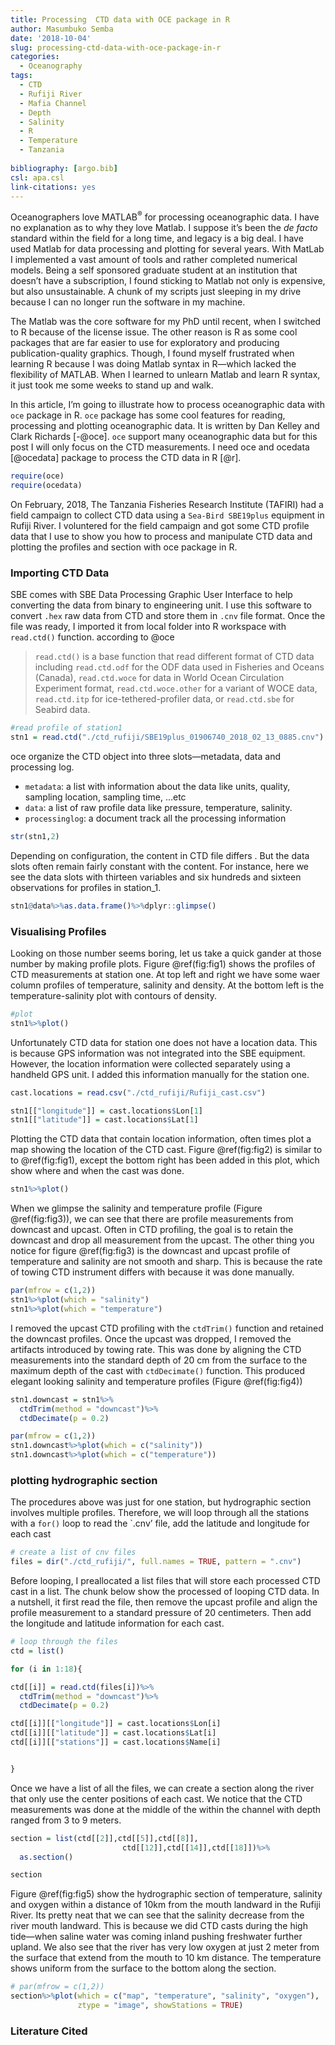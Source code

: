 ```yaml
---
title: Processing  CTD data with OCE package in R
author: Masumbuko Semba
date: '2018-10-04'
slug: processing-ctd-data-with-oce-package-in-r
categories:
  - Oceanography
tags:
  - CTD
  - Rufiji River
  - Mafia Channel
  - Depth
  - Salinity
  - R
  - Temperature
  - Tanzania
  
bibliography: [argo.bib]
csl: apa.csl
link-citations: yes
---
```

Oceanographers love MATLAB$^\circledR$ for processing oceanographic data. I have no explanation as to why they love Matlab. I suppose it’s been the *de facto* standard within the field for a long time, and legacy is a big deal. I have used Matlab for data processing and plotting for several years. With MatLab I implemented a vast amount of tools and rather completed numerical models. Being a self sponsored graduate student at an institution that doesn’t have a subscription, I found sticking to Matlab not only is expensive, but also unsustainable. A chunk of my scripts just sleeping in my drive because I can no longer run the software in my machine. 

The Matlab was the core software for my PhD until recent, when I switched to R because of the license issue. The other reason is R as some cool packages that are far easier to use for exploratory and producing publication-quality graphics. Though, I found myself frustrated when learning R because I was doing Matlab syntax in R---which lacked the flexibility of MATLAB. When I learned to unlearn Matlab and learn R syntax, it just took me some weeks to stand up and walk.

In this article, I'm going to illustrate how to process oceanographic data with `oce` package in R. `oce` package has some cool features for reading, processing and plotting oceanographic data. It is written by Dan Kelley and Clark Richards [-@oce]. `oce` support many oceanographic data but for this post I will only focus on the CTD measurements. I need oce and ocedata [@ocedata] package to process the CTD data in R [@r].

```r
require(oce)
require(ocedata)
```

On February, 2018, The Tanzania Fisheries Research Institute (TAFIRI) had a field campaign to collect CTD data using a `Sea-Bird SBE19plus` equipment in Rufiji River. I voluntered for the field campaign and got some CTD profile data that I use to show you how to process and manipulate CTD data and plotting the profiles and section with oce package in R.  

### Importing CTD Data
SBE comes with SBE Data Processing Graphic User Interface to help converting the data from binary to engineering unit. I use this software to convert `.hex` raw data from CTD  and store them in `.cnv` file format. Once the file was ready, I imported it from local folder into R workspace with `read.ctd()` function. according to @oce

>`read.ctd()` is a base function that read different format of CTD data including `read.ctd.odf` for the ODF data used in Fisheries and Oceans (Canada), `read.ctd.woce` for data in World Ocean Circulation Experiment format, `read.ctd.woce.other` for a variant of WOCE data, `read.ctd.itp` for ice-tethered-profiler data, or `read.ctd.sbe` for Seabird data.


```r
#read profile of station1
stn1 = read.ctd("./ctd_rufiji/SBE19plus_01906740_2018_02_13_0885.cnv")
```


oce organize the CTD object into three slots---metadata, data and processing log.

+ `metadata`: a list with information about the data like units, quality, sampling location, sampling time, ...etc
+ `data`: a list of raw profile data like pressure, temperature, salinity.
+ `processinglog`: a document track all the processing information

```r
str(stn1,2)
```

Depending on configuration, the content in CTD file differs . But the data slots often remain fairly constant with the content. For instance, here we see the data slots with thirteen variables and six hundreds and sixteen observations for profiles in station_1. 
```r
stn1@data%>%as.data.frame()%>%dplyr::glimpse()
```

### Visualising Profiles
Looking on those number seems boring, let us take a quick gander at those number by making profile plots. Figure \@ref(fig:fig1) shows the profiles of CTD measurements at station one. At top left and right we have some waer column profiles of temperature, salinity and density. At the bottom left is the temperature-salinity plot with contours of density. 

```r
#plot
stn1%>%plot()
```

Unfortunately CTD data for station one does not have a location data. This is because GPS information was not integrated into the SBE equipment. However, the location information were collected separately using a handheld GPS unit. I added this information manually for the station one. 

```r
cast.locations = read.csv("./ctd_rufiji/Rufiji_cast.csv")

stn1[["longitude"]] = cast.locations$Lon[1]
stn1[["latitude"]] = cast.locations$Lat[1]

```

Plotting the CTD data that contain location information, often times plot a map showing the location of the CTD cast. Figure \@ref(fig:fig2) is similar to to \@ref(fig:fig1), except the bottom right has been added in this plot, which show where and when the cast was done. 

```r

stn1%>%plot()
```


When we glimpse the salinity and temperature profile (Figure \@ref(fig:fig3)), we can see that there are profile measurements from downcast and upcast. Often in CTD profiling, the goal is to retain the downcast and drop all measurement from the upcast. The other thing you notice for figure \@ref(fig:fig3) is the downcast and upcast profile of temperature and salinity are not smooth and sharp. This is because the rate of towing CTD instrument differs with because it was done manually. 

```r

par(mfrow = c(1,2))
stn1%>%plot(which = "salinity")
stn1%>%plot(which = "temperature")
```

I removed the upcast CTD profiling with the `ctdTrim()` function and retained the downcast profiles. Once the upcast was dropped, I removed the artifacts introduced by towing rate. This was done by aligning the CTD measurements into the standard depth of 20 cm from the surface to the maximum depth of the cast with `ctdDecimate()` function. This produced elegant looking salinity and temperature profiles (Figure \@ref(fig:fig4))
```r
stn1.downcast = stn1%>%
  ctdTrim(method = "downcast")%>%
  ctdDecimate(p = 0.2)

```


```r

par(mfrow = c(1,2))
stn1.downcast%>%plot(which = c("salinity"))
stn1.downcast%>%plot(which = c("temperature"))
```


### plotting hydrographic section
The procedures above was just for one station, but hydrographic section involves multiple profiles. Therefore, we will loop through all the stations with a `for()` loop to read the `.cnv' file, add the latitude and longitude for each cast
```r
# create a list of cnv files
files = dir("./ctd_rufiji/", full.names = TRUE, pattern = ".cnv")

```

Before looping, I preallocated a list files that will store each processed CTD cast in a list. The chunk below show the processed of looping CTD data. In a nutshell, it first read the file, then remove the upcast profile and align the profile measurement to a standard pressure of 20 centimeters. Then add the longitude and latitude information for each cast.
```r
# loop through the files
ctd = list()

for (i in 1:18){

ctd[[i]] = read.ctd(files[i])%>%
  ctdTrim(method = "downcast")%>%
  ctdDecimate(p = 0.2)

ctd[[i]][["longitude"]] = cast.locations$Lon[i]
ctd[[i]][["latitude"]] = cast.locations$Lat[i]
ctd[[i]][["stations"]] = cast.locations$Name[i]


}
```


Once we have a list of all the files, we can create a section along the river that only use the center positions of each cast. We notice that the CTD  measurements was done at the middle of the within the channel with depth ranged from 3 to 9 meters. 
```r
                        
section = list(ctd[[2]],ctd[[5]],ctd[[8]],
                         ctd[[12]],ctd[[14]],ctd[[18]])%>%
  as.section()

section
```

Figure \@ref(fig:fig5) show the hydrographic section of temperature, salinity and oxygen within a distance of 10km from the mouth landward in the Rufiji River. Its pretty neat that we can see that the salinity decrease from the river mouth landward. This is because we did CTD casts during the high tide---when saline water was coming inland pushing freshwater further upland. We also see that the river has very low oxygen at just 2 meter from the surface that extend from the mouth to 10 km distance. The temperature shows uniform from the surface to the bottom along the section. 
```r
# par(mfrow = c(1,2))
section%>%plot(which = c("map", "temperature", "salinity", "oxygen"),
               ztype = "image", showStations = TRUE)

```




### Literature Cited 
